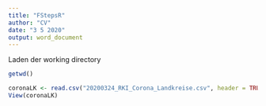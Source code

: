 ```yaml
---
title: "FStepsR"
author: "CV"
date: "3 5 2020"
output: word_document
---
```



Laden der working directory 

```r
getwd()
```



```r
coronaLK <- read.csv("20200324_RKI_Corona_Landkreise.csv", header = TRUE, nrows = 413)
View(coronaLK)
```

